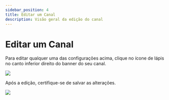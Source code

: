 ```yaml
---
sidebar_position: 4
title: Editar um Canal
description: Visão geral da edição do canal
---
```


# Editar um Canal

Para editar qualquer uma das configurações acima, clique no ícone de lápis no canto inferior direito do banner do seu canal.

![](https://i.imgur.com/ogPLyIt.png)

Após a edição, certifique-se de salvar as alterações.

![](https://i.imgur.com/ZISLVpY.png)
